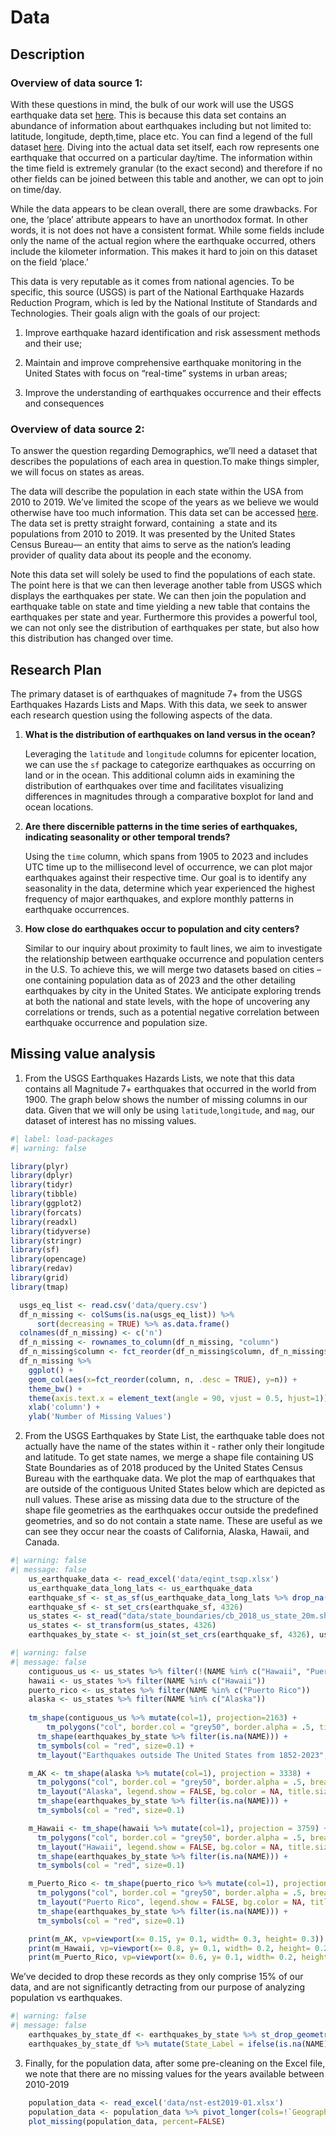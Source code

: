 # Data

## Description

### Overview of data source 1:

With these questions in mind, the bulk of our work will use the USGS earthquake data set [here](https://earthquake.usgs.gov/earthquakes/map/?extent=-88.12198,-194.76563&extent=88.12198,554.76563&range=search&listOnlyShown=true&baseLayer=terrain&timeZone=utc&search=%7B%22name%22:%22Search%20Results%22,%22params%22:%7B%22starttime%22:%221900-01-01%2000:00:00%22,%22minmagnitude%22:7,%22orderby%22:%22time%22%7D%7D). This is because this data set contains an abundance of information about earthquakes including but not limited to: latitude, longitude, depth,time, place etc. You can find a legend of the full dataset [here](https://earthquake.usgs.gov/earthquakes/feed/v1.0/csv.php). Diving into the actual data set itself, each row represents one earthquake that occurred on a particular day/time. The information within the time field is extremely granular (to the exact second) and therefore if no other fields can be joined between this table and another, we can opt to join on time/day. 

While the data appears to be clean overall, there are some drawbacks. For one, the 'place' attribute appears to have an unorthodox format. In other words, it is not does not have a consistent format. While some fields include only the name of the actual region where the earthquake occurred, others include the kilometer information. This makes it hard to join on this dataset on the field 'place.'

This data is very reputable as it comes from national agencies. To be specific, this source (USGS) is part of the National Earthquake Hazards Reduction Program, which is led by the National Institute of Standards and Technologies. Their goals align with the goals of our project:

1.  Improve earthquake hazard identification and risk assessment methods and their use;

2.  Maintain and improve comprehensive earthquake monitoring in the United States with focus on "real-time" systems in urban areas;

3.  Improve the understanding of earthquakes occurrence and their effects and consequences\

### Overview of data source 2:

To answer the question regarding Demographics, we'll need a dataset that describes the populations of each area in question.To make things simpler, we will focus on states as areas.\

The data will describe the population in each state within the USA from 2010 to 2019. We've limited the scope of the years as we believe we would otherwise have too much information. This data set can be accessed [here](https://www.census.gov/data/datasets/time-series/demo/popest/2010s-state-total.html). The data set is pretty straight forward, containing  a state and its populations from 2010 to 2019. It was presented by the United States Census Bureau--- an entity that aims to serve as the nation's leading provider of quality data about its people and the economy. 

Note this data set will solely be used to find the populations of each state. The point here is that we can then leverage another table from USGS which displays the earthquakes per state. We can then join the population and earthquake table on state and time yielding a new table that contains the earthquakes per state and year. Furthermore this provides a powerful tool, we can not only see the distribution of earthquakes per state, but also how this distribution has changed over time.

## Research Plan

The primary dataset is of earthquakes of magnitude 7+ from the USGS Earthquakes Hazards Lists and Maps. With this data, we seek to answer each research question using the following aspects of the data.

1.  **What is the distribution of earthquakes on land versus in the ocean?**

    Leveraging the `latitude` and `longitude` columns for epicenter location, we can use the `sf` package to categorize earthquakes as occurring on land or in the ocean. This additional column aids in examining the distribution of earthquakes over time and facilitates visualizing differences in magnitudes through a comparative boxplot for land and ocean locations.

<!-- -->

2.  **Are there discernible patterns in the time series of earthquakes, indicating seasonality or other temporal trends?**

    Using the `time` column, which spans from 1905 to 2023 and includes UTC time up to the millisecond level of occurrence, we can plot major earthquakes against their respective time. Our goal is to identify any seasonality in the data, determine which year experienced the highest frequency of major earthquakes, and explore monthly patterns in earthquake occurrences.

3.  **How close do earthquakes occur to population and city centers?**

    Similar to our inquiry about proximity to fault lines, we aim to investigate the relationship between earthquake occurrence and population centers in the U.S. To achieve this, we will merge two datasets based on cities -- one containing population data as of 2023 and the other detailing earthquakes by city in the United States. We anticipate exploring trends at both the national and state levels, with the hope of uncovering any correlations or trends, such as a potential negative correlation between earthquake occurrence and population size.

## Missing value analysis

1.  From the USGS Earthquakes Hazards Lists, we note that this data contains all Magnitude 7+ earthquakes that occurred in the world from 1900. The graph below shows the number of missing columns in our data. Given that we will only be using `latitude`,`longitude`, and `mag`, our dataset of interest has no missing values.

```r
#| label: load-packages
#| warning: false

library(plyr)
library(dplyr)
library(tidyr)
library(tibble)
library(ggplot2)
library(forcats)
library(readxl)
library(tidyverse)
library(stringr)
library(sf)
library(opencage)
library(redav)
library(grid)
library(tmap)

```

```r
  usgs_eq_list <- read.csv('data/query.csv')
  df_n_missing <- colSums(is.na(usgs_eq_list)) %>%
      sort(decreasing = TRUE) %>% as.data.frame()
  colnames(df_n_missing) <- c('n')
  df_n_missing <- rownames_to_column(df_n_missing, "column")
  df_n_missing$column <- fct_reorder(df_n_missing$column, df_n_missing$n, .desc = TRUE)
  df_n_missing %>% 
    ggplot() + 
    geom_col(aes(x=fct_reorder(column, n, .desc = TRUE), y=n)) + 
    theme_bw() + 
    theme(axis.text.x = element_text(angle = 90, vjust = 0.5, hjust=1)) + 
    xlab('column') + 
    ylab('Number of Missing Values')
```

2.  From the USGS Earthquakes by State List, the earthquake table does not actually have the name of the states within it - rather only their longitude and latitude. To get state names, we merge a shape file containing US State Boundaries as of 2018 produced by the United States Census Bureau with the earthquake data. We plot the map of earthquakes that are outside of the contiguous United States below which are depicted as null values. These arise as missing data due to the structure of the shape file geometries as the earthquakes occur outside the predefined geometries, and so do not contain a state name. These are useful as we can see they occur near the coasts of California, Alaska, Hawaii, and Canada.

```r
#| warning: false
#| message: false
    us_earthquake_data <- read_excel('data/eqint_tsqp.xlsx')
    us_earthquake_data_long_lats <- us_earthquake_data
    earthquake_sf <- st_as_sf(us_earthquake_data_long_lats %>% drop_na(LONGITUDE, LATITUDE), coords = c("LONGITUDE", "LATITUDE"), crs = 4326)
    earthquake_sf <- st_set_crs(earthquake_sf, 4326)
    us_states <- st_read("data/state_boundaries/cb_2018_us_state_20m.shp", quiet=TRUE)
    us_states <- st_transform(us_states, 4326)
    earthquakes_by_state <- st_join(st_set_crs(earthquake_sf, 4326), us_states, join = st_within)
```

```r
#| warning: false
#| message: false
    contiguous_us <- us_states %>% filter(!(NAME %in% c("Hawaii", "Puerto Rico", "Alaska")))
    hawaii <- us_states %>% filter(NAME %in% c("Hawaii"))
    puerto_rico <- us_states %>% filter(NAME %in% c("Puerto Rico"))
    alaska <- us_states %>% filter(NAME %in% c("Alaska"))
                                          
    tm_shape(contiguous_us %>% mutate(col=1), projection=2163) +
        tm_polygons("col", border.col = "grey50", border.alpha = .5, title = "", showNA = TRUE) +  
      tm_shape(earthquakes_by_state %>% filter(is.na(NAME))) + 
      tm_symbols(col = "red", size=0.1) +
      tm_layout("Earthquakes outside The United States from 1852-2023", title.position = c("center", "top"), title.size = 2, frame = FALSE, legend.show = FALSE, inner.margins = c(0.1, 0.1, 0.05, 0.05))

    m_AK <- tm_shape(alaska %>% mutate(col=1), projection = 3338) +
      tm_polygons("col", border.col = "grey50", border.alpha = .5, breaks = seq(10, 50, by = 5)) +
      tm_layout("Alaska", legend.show = FALSE, bg.color = NA, title.size = 1.5, frame = TRUE) +  
      tm_shape(earthquakes_by_state %>% filter(is.na(NAME))) + 
      tm_symbols(col = "red", size=0.1)

    m_Hawaii <- tm_shape(hawaii %>% mutate(col=1), projection = 3759) +
      tm_polygons("col", border.col = "grey50", border.alpha = .5, breaks = seq(10, 50, by = 5)) +
      tm_layout("Hawaii", legend.show = FALSE, bg.color = NA, title.size = 1.5, frame = TRUE) +  
      tm_shape(earthquakes_by_state %>% filter(is.na(NAME))) + 
      tm_symbols(col = "red", size=0.1)

    m_Puerto_Rico <- tm_shape(puerto_rico %>% mutate(col=1), projection = 3338) +
      tm_polygons("col", border.col = "grey50", border.alpha = .5, breaks = seq(10, 50, by = 5)) +
      tm_layout("Puerto Rico", legend.show = FALSE, bg.color = NA, title.size = 1.5, frame = TRUE) +  
      tm_shape(earthquakes_by_state %>% filter(is.na(NAME))) + 
      tm_symbols(col = "red", size=0.1)

    print(m_AK, vp=viewport(x= 0.15, y= 0.1, width= 0.3, height= 0.3))
    print(m_Hawaii, vp=viewport(x= 0.8, y= 0.1, width= 0.2, height= 0.2))
    print(m_Puerto_Rico, vp=viewport(x= 0.6, y= 0.1, width= 0.2, height= 0.2))
```

We've decided to drop these records as they only comprise 15% of our data, and are not significantly detracting from our purpose of analyzing population vs earthquakes.

```r
#| warning: false
#| message: false
    earthquakes_by_state_df <- earthquakes_by_state %>% st_drop_geometry()
    earthquakes_by_state_df %>% mutate(State_Label = ifelse(is.na(NAME), "Null State Name", 'Contains State Name'), earthquake="earthquake") %>% ggplot() + geom_bar(aes(x=earthquake, fill=State_Label), position="stack") + xlab(NULL) + ylab("Count")
```

3.  Finally, for the population data, after some pre-cleaning on the Excel file, we note that there are no missing values for the years available between 2010-2019

```r
    population_data <- read_excel('data/nst-est2019-01.xlsx')
    population_data <- population_data %>% pivot_longer(cols=!`Geographic Area`, names_to = "Year", values_to = "population")
    plot_missing(population_data, percent=FALSE)
```
